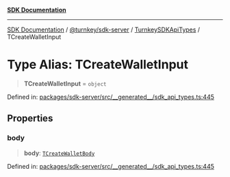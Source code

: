 [**SDK Documentation**](../../../../../README.mdx)

***

[SDK Documentation](../../../../../packages.mdx) / [@turnkey/sdk-server](../../../README.mdx) / [TurnkeySDKApiTypes](../README.mdx) / TCreateWalletInput

# Type Alias: TCreateWalletInput

> **TCreateWalletInput** = `object`

Defined in: [packages/sdk-server/src/\_\_generated\_\_/sdk\_api\_types.ts:445](https://github.com/tkhq/sdk/blob/e1b1a69bdd608320aaf03cc2dbbf68dc0c52b28d/packages/sdk-server/src/__generated__/sdk_api_types.ts#L445)

## Properties

### body

> **body**: [`TCreateWalletBody`](TCreateWalletBody.mdx)

Defined in: [packages/sdk-server/src/\_\_generated\_\_/sdk\_api\_types.ts:445](https://github.com/tkhq/sdk/blob/e1b1a69bdd608320aaf03cc2dbbf68dc0c52b28d/packages/sdk-server/src/__generated__/sdk_api_types.ts#L445)
